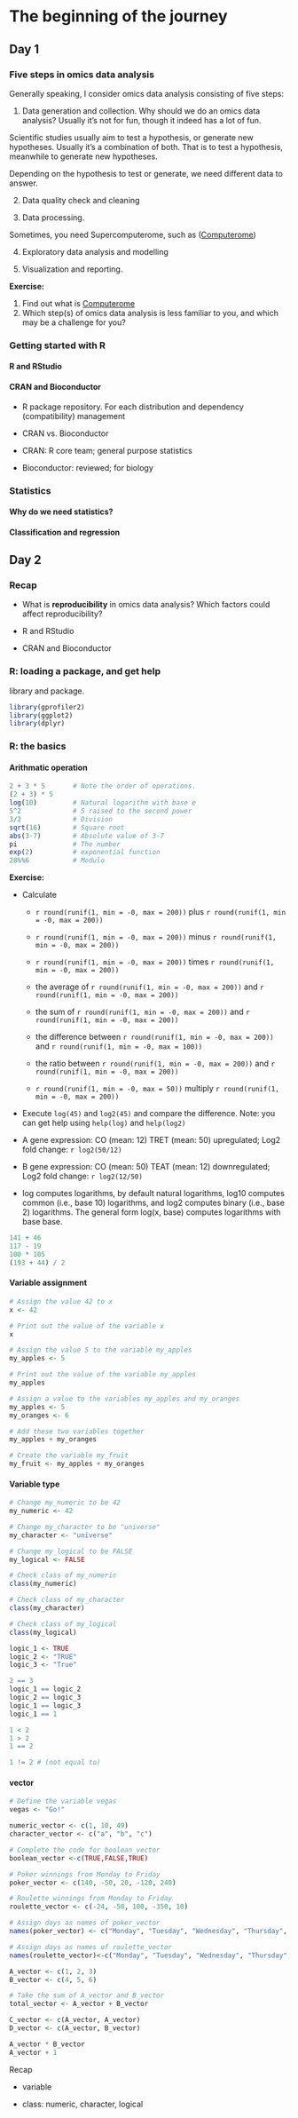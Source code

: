# The beginning of the journey

## Day 1

### Five steps in omics data analysis

Generally speaking, I consider omics data analysis consisting of five steps:

(1) Data generation and collection. Why should we do an omics data analysis? Usually it's not for fun, though it indeed has a lot of fun.

Scientific studies usually aim to test a hypothesis, or generate new hypotheses. Usually it's a combination of both. That is to test a hypothesis, meanwhile to generate new hypotheses.

Depending on the hypothesis to test or generate, we need different data to answer.

(2) Data quality check and cleaning

(3) Data processing.

Sometimes, you need Supercomputerome, such as ([Computerome](https://www.computerome.dk/))

(4) Exploratory data analysis and modelling

(5) Visualization and reporting.

**Exercise:**

1.  Find out what is [Computerome](www.computerome.dk/)
2.  Which step(s) of omics data analysis is less familiar to you, and which may be a challenge for you?

### Getting started with R

#### R and RStudio

#### CRAN and Bioconductor

-   R package repository. For each distribution and dependency (compatibility) management

-   CRAN vs. Bioconductor

  -   CRAN: R core team; general purpose statistics
  
  -   Bioconductor: reviewed; for biology

### Statistics

#### Why do we need statistics?

#### Classification and regression

## Day 2

### Recap

-   What is **reproducibility** in omics data analysis? Which factors could affect reproducibility?

-   R and RStudio

-   CRAN and Bioconductor

### R: loading a package, and get help

library and package.

```r
library(gprofiler2)
library(ggplot2)
library(dplyr)
```

### R: the basics

#### Arithmatic operation

```r
2 + 3 * 5       # Note the order of operations.
(2 + 3) * 5 
log(10)         # Natural logarithm with base e
5^2             # 5 raised to the second power
3/2             # Division
sqrt(16)        # Square root
abs(3-7)        # Absolute value of 3-7
pi              # The number
exp(2)          # exponential function
28%%6           # Modulo
```

**Exercise:**

-   Calculate

    -   `r round(runif(1, min = -0, max = 200))` plus `r round(runif(1, min = -0, max = 200))`

    -   `r round(runif(1, min = -0, max = 200))` minus `r round(runif(1, min = -0, max = 200))`

    -   `r round(runif(1, min = -0, max = 200))` times `r round(runif(1, min = -0, max = 200))`

    -   the average of `r round(runif(1, min = -0, max = 200))` and `r round(runif(1, min = -0, max = 200))`

    -   the sum of `r round(runif(1, min = -0, max = 200))` and `r round(runif(1, min = -0, max = 200))`

    -   the difference between `r round(runif(1, min = -0, max = 200))` and `r round(runif(1, min = -0, max = 100))`

    -   the ratio between `r round(runif(1, min = -0, max = 200))` and `r round(runif(1, min = -0, max = 200))`

    -   `r round(runif(1, min = -0, max = 50))` multiply `r round(runif(1, min = -0, max = 200))`

-   Execute `log(45)` and `log2(45)` and compare the difference. Note: you can get help using `help(log)` and `help(log2)`

-   A gene expression: CO (mean: 12) TRET (mean: 50) 
upregulated; Log2 fold change: `r log2(50/12)`

-   B gene expression: CO (mean: 50) TEAT (mean: 12)
downregulated; Log2 fold change: `r log2(12/50)`

-   log computes logarithms, by default natural logarithms, log10 computes common (i.e., base 10) logarithms, and log2 computes binary (i.e., base 2) logarithms. The general form log(x, base) computes logarithms with base base.

```r
141 + 46
117 - 19
100 * 105
(193 + 44) / 2

```


#### Variable assignment

```r
# Assign the value 42 to x
x <- 42

# Print out the value of the variable x
x
```

```r
# Assign the value 5 to the variable my_apples
my_apples <- 5

# Print out the value of the variable my_apples
my_apples
```

```r
# Assign a value to the variables my_apples and my_oranges
my_apples <- 5
my_oranges <- 6

# Add these two variables together
my_apples + my_oranges

# Create the variable my_fruit
my_fruit <- my_apples + my_oranges
```

#### Variable type

```r
# Change my_numeric to be 42
my_numeric <- 42

# Change my_character to be "universe"
my_character <- "universe"

# Change my_logical to be FALSE
my_logical <- FALSE
```

```r
# Check class of my_numeric
class(my_numeric)

# Check class of my_character
class(my_character)

# Check class of my_logical
class(my_logical)
```

```r
logic_1 <- TRUE
logic_2 <- "TRUE"
logic_3 <- "True"
```

```r
2 == 3
logic_1 == logic_2
logic_2 == logic_3
logic_1 == logic_3
logic_1 == 1

1 < 2
1 > 2
1 == 2

1 != 2 # (not equal to)


```



#### vector

```r
# Define the variable vegas
vegas <- "Go!"
```

```r
numeric_vector <- c(1, 10, 49)
character_vector <- c("a", "b", "c")

# Complete the code for boolean_vector
boolean_vector <-c(TRUE,FALSE,TRUE)

# Poker winnings from Monday to Friday
poker_vector <- c(140, -50, 20, -120, 240)

# Roulette winnings from Monday to Friday
roulette_vector <- c(-24, -50, 100, -350, 10)

# Assign days as names of poker_vector
names(poker_vector) <- c("Monday", "Tuesday", "Wednesday", "Thursday", "Friday")

# Assign days as names of roulette_vector
names(roulette_vector)<-c("Monday", "Tuesday", "Wednesday", "Thursday", "Friday")
```

```r
A_vector <- c(1, 2, 3)
B_vector <- c(4, 5, 6)

# Take the sum of A_vector and B_vector
total_vector <- A_vector + B_vector

C_vector <- c(A_vector, A_vector)
D_vector <- c(A_vector, B_vector)

A_vector * B_vector
A_vector + 1 
```

Recap

-   variable

-   class: numeric, character, logical
